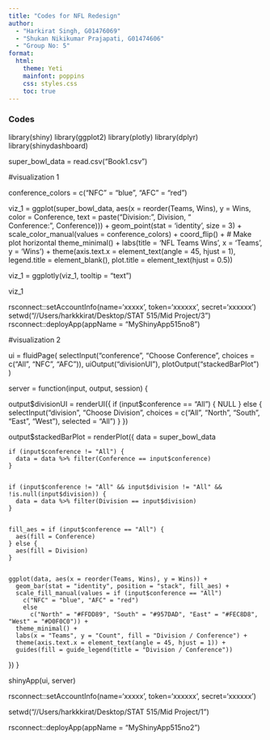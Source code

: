 ```yaml
---
title: "Codes for NFL Redesign"
author: 
  - "Harkirat Singh, G01476069"
  - "Shukan Nikikumar Prajapati, G01474606"
  - "Group No: 5"
format: 
  html:
    theme: Yeti
    mainfont: poppins
    css: styles.css
    toc: true
---
```


### Codes

library(shiny)
library(ggplot2)
library(plotly)
library(dplyr)
library(shinydashboard)


super_bowl_data = read.csv("Book1.csv")


#visualization 1


conference_colors = c("NFC" = "blue", "AFC" = "red")


viz_1 = ggplot(super_bowl_data, aes(x = reorder(Teams, Wins), y = Wins, color = Conference, 
                                text = paste("Division:", Division, "<br>Conference:", Conference))) +
  geom_point(stat = 'identity', size = 3) +
  scale_color_manual(values = conference_colors) +
  coord_flip() +  # Make plot horizontal
  theme_minimal() +
  labs(title = 'NFL Teams Wins', x = 'Teams', y = 'Wins') +
  theme(axis.text.x = element_text(angle = 45, hjust = 1), 
        legend.title = element_blank(),
        plot.title = element_text(hjust = 0.5))


viz_1 = ggplotly(viz_1, tooltip = "text") 

viz_1

rsconnect::setAccountInfo(name='xxxxx', token='xxxxxx', secret='xxxxxx')
setwd("//Users/harkkkirat/Desktop/STAT 515/Mid Project/3")
rsconnect::deployApp(appName = "MyShinyApp515no8")

#visualization 2


ui = fluidPage(
  selectInput("conference", "Choose Conference", choices = c("All", "NFC", "AFC")),
  uiOutput("divisionUI"),
  plotOutput("stackedBarPlot")
)


server = function(input, output, session) {
  
  
  output$divisionUI = renderUI({
    if (input$conference == "All") {
      NULL
    } else {
      selectInput("division", "Choose Division", choices = c("All", "North", "South", "East", "West"), selected = "All")
    }
  })
  
  
  output$stackedBarPlot = renderPlot({
    data = super_bowl_data
    
    
    if (input$conference != "All") {
      data = data %>% filter(Conference == input$conference)
    }
    
   
    if (input$conference != "All" && input$division != "All" && !is.null(input$division)) {
      data = data %>% filter(Division == input$division)
    }
    
    
    fill_aes = if (input$conference == "All") {
      aes(fill = Conference)
    } else {
      aes(fill = Division)
    }
    
    
    ggplot(data, aes(x = reorder(Teams, Wins), y = Wins)) +
      geom_bar(stat = "identity", position = "stack", fill_aes) +
      scale_fill_manual(values = if (input$conference == "All") 
        c("NFC" = "blue", "AFC" = "red") 
        else 
          c("North" = "#FFDD89", "South" = "#957DAD", "East" = "#FEC8D8", "West" = "#D0F0C0")) +
      theme_minimal() +
      labs(x = "Teams", y = "Count", fill = "Division / Conference") +
      theme(axis.text.x = element_text(angle = 45, hjust = 1)) +
      guides(fill = guide_legend(title = "Division / Conference"))
  })
}


shinyApp(ui, server)

rsconnect::setAccountInfo(name='xxxxx', token='xxxxxx', secret='xxxxxx')

setwd("//Users/harkkkirat/Desktop/STAT 515/Mid Project/1")

rsconnect::deployApp(appName = "MyShinyApp515no2")
